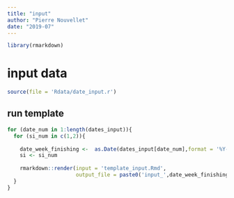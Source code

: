 ```yaml
---
title: "input"
author: "Pierre Nouvellet"
date: "2019-07"
---
```


```r
library(rmarkdown)

```

# input data

```r
source(file = 'Rdata/date_input.r')

```
## run template

```r

for (date_num in 1:length(dates_input)){
  for (si_num in c(1,2)){
    
    date_week_finishing <-  as.Date(dates_input[date_num],format = '%Y-%m-%d')
    si <- si_num
    
    rmarkdown::render(input = 'template_input.Rmd',
                      output_file = paste0('input_',date_week_finishing,'_SI_',si,'.html'))
  }
}


```


